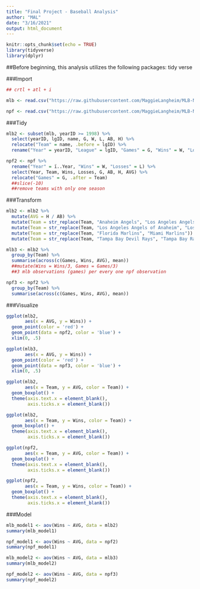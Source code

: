 ---
title: "Final Project - Baseball Analysis"
author: "MAL"
date: "3/16/2021"
output: html_document
---

```{r setup, include=FALSE}
knitr::opts_chunk$set(echo = TRUE)
library(tidyverse)
library(dplyr)
```

##Before beginning, this analysis utilizes the following packages: tidy verse

###Import

```{r}
## crtl + atl + i

mlb <- read.csv("https://raw.githubusercontent.com/MaggieLangheim/MLB-NPF-Analysis/main/mlb%202019%20team%20data.csv", na.strings = c("", "NA"))

npf <- read.csv("https://raw.githubusercontent.com/MaggieLangheim/MLB-NPF-Analysis/main/npf%20team%20stats.csv")

```

###Tidy

```{r}
mlb2 <- subset(mlb, yearID >= 1998) %>%
  select(yearID, lgID, name, G, W, L, AB, H) %>%
  relocate("Team" = name, .before = lgID) %>%
  rename("Year" = yearID, "League" = lgID, "Games" = G, "Wins" = W, "Losses" = L) 

npf2 <- npf %>%
  rename("Year" = ï..Year, "Wins" = W, "Losses" = L) %>%
  select(Year, Team, Wins, Losses, G, AB, H, AVG) %>%
  relocate("Games" = G, .after = Team)
  ##slice(-10)
  ##remove teams with only one season

```

###Transform

```{r}
mlb2 <- mlb2 %>%
  mutate(AVG = H / AB) %>%
  mutate(Team = str_replace(Team, "Anaheim Angels", "Los Angeles Angels")) %>%
  mutate(Team = str_replace(Team, "Los Angeles Angels of Anaheim", "Los Angeles Angels")) %>%
  mutate(Team = str_replace(Team, "Florida Marlins", "Miami Marlins")) %>%
  mutate(Team = str_replace(Team, "Tampa Bay Devil Rays", "Tampa Bay Rays"))

mlb3 <- mlb2 %>%
  group_by(Team) %>%
  summarise(across(c(Games, Wins, AVG), mean))
  ##mutate(Wins = Wins/3, Games = Games/3)
  ##3 mlb observations (games) per every one npf observation

npf3 <- npf2 %>%
  group_by(Team) %>%
  summarise(across(c(Games, Wins, AVG), mean))

```

###Visualize

```{r}
ggplot(mlb2, 
       aes(x = AVG, y = Wins)) +
  geom_point(color = 'red') +
  geom_point(data = npf2, color = 'blue') +
  xlim(0, .5)

ggplot(mlb3, 
       aes(x = AVG, y = Wins)) +
  geom_point(color = 'red') +
  geom_point(data = npf3, color = 'blue') +
  xlim(0, .5)

ggplot(mlb2,
       aes(x = Team, y = AVG, color = Team)) +
  geom_boxplot() +
  theme(axis.text.x = element_blank(),
        axis.ticks.x = element_blank())

ggplot(mlb2,
       aes(x = Team, y = Wins, color = Team)) +
  geom_boxplot() +
  theme(axis.text.x = element_blank(),
        axis.ticks.x = element_blank())

ggplot(npf2,
       aes(x = Team, y = AVG, color = Team)) +
  geom_boxplot() +
  theme(axis.text.x = element_blank(),
        axis.ticks.x = element_blank())

ggplot(npf2,
       aes(x = Team, y = Wins, color = Team)) +
  geom_boxplot() +
  theme(axis.text.x = element_blank(),
        axis.ticks.x = element_blank())

```

###Model

```{r}
mlb_model1 <- aov(Wins ~ AVG, data = mlb2)
summary(mlb_model1)

npf_model1 <- aov(Wins ~ AVG, data = npf2)
summary(npf_model1)

mlb_model2 <- aov(Wins ~ AVG, data = mlb3)
summary(mlb_model2)

npf_model2 <- aov(Wins ~ AVG, data = npf3)
summary(npf_model2)
```

